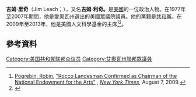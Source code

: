 '''吉姆·里奇'''（Jim Leach；{{bd|1942年|10月15日}}），又名'''吉姆·利奇。'''是[[美國|美國]]的一位政治人物。在1977年至2007年期間，他是愛奧瓦州選出的美國眾議院議員。他的黨籍是[[共和黨_(美國)|共和黨]]。在2009年至2013年，他是美國人文科學基金的主席<ref name="Landesman">[[Robin_Pogrebin|Pogrebin, Robin]], [http://artsbeat.blogs.nytimes.com/2009/08/07/rocco-landesman-confirmed-as-chairman-of-the-national-endowment-for-the-arts/ "Rocco Landesman Confirmed as Chairman of the National Endowment for the Arts"] {{Wayback|url=http://artsbeat.blogs.nytimes.com/2009/08/07/rocco-landesman-confirmed-as-chairman-of-the-national-endowment-for-the-arts/ |date=20110414152653 }}, ''[[New_York_Times|New York Times]]'', August 7, 2009.</ref><ref>{{cite web | url=http://www.neh.gov/news/press-release/2013-04-23 | title=NEH Chairman Jim Leach Announces Resignation | publisher=National Endowment for the Humanities | accessdate=16 April 2014 | archive-date=2020-10-28 | archive-url=https://web.archive.org/web/20201028092800/https://www.neh.gov/news/press-release/2013-04-23 | dead-url=no }}</ref>。

== 參考資料 ==
{{reflist}}
{{US-poli-bio-stub}}
{{normdaten}}
{{DEFAULTSORT:leach}}
[[Category:美国共和党联邦众议员|Category:美国共和党联邦众议员]]
[[Category:艾奧瓦州聯邦眾議員|Category:艾奧瓦州聯邦眾議員]]